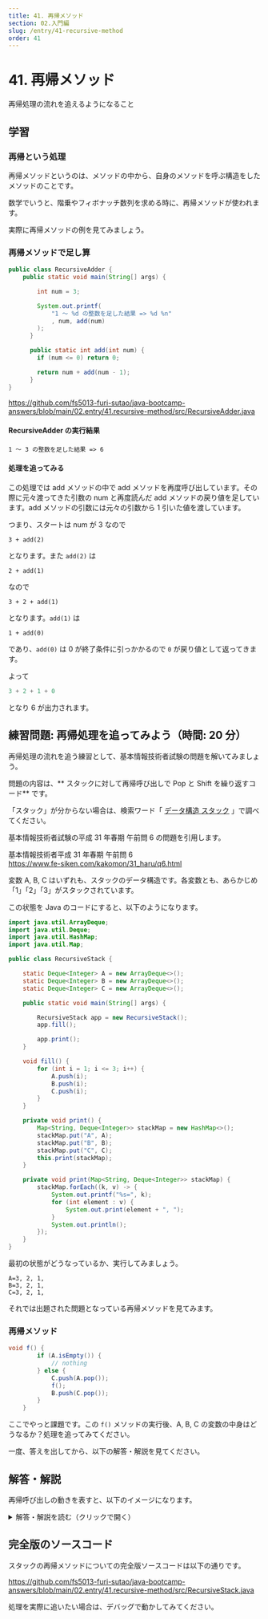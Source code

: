 ```yaml
---
title: 41. 再帰メソッド
section: 02.入門編
slug: /entry/41-recursive-method
order: 41
---
```


# 41. 再帰メソッド

<p class="goal">再帰処理の流れを追えるようになること</p>

## 学習

### 再帰という処理

再帰メソッドというのは、メソッドの中から、自身のメソッドを呼ぶ構造をしたメソッドのことです。

数学でいうと、階乗やフィボナッチ数列を求める時に、再帰メソッドが使われます。

実際に再帰メソッドの例を見てみましょう。

### 再帰メソッドで足し算

```java title=src/RecursiveAdder.java
public class RecursiveAdder {
    public static void main(String[] args) {

        int num = 3;

        System.out.printf(
            "1 ～ %d の整数を足した結果 => %d %n"
            , num, add(num)
        );
      }

      public static int add(int num) {
        if (num <= 0) return 0;

        return num + add(num - 1);
      }
}
```

https://github.com/fs5013-furi-sutao/java-bootcamp-answers/blob/main/02.entry/41.recursive-method/src/RecursiveAdder.java

#### RecursiveAdder の実行結果

```
1 ～ 3 の整数を足した結果 => 6
```

#### 処理を追ってみる

この処理では add メソッドの中で add メソッドを再度呼び出しています。その際に元々渡ってきた引数の num と再度読んだ add メソッドの戻り値を足しています。add メソッドの引数には元々の引数から 1 引いた値を渡しています。

つまり、スタートは num が 3 なので

```
3 + add(2)
```

となります。また `add(2)` は

```
2 + add(1)
```

なので

```
3 + 2 + add(1)
```

となります。`add(1)` は

```
1 + add(0)
```

であり、`add(0)` は 0 が終了条件に引っかかるので `0` が戻り値として返ってきます。

よって

```java
3 + 2 + 1 + 0
```

となり 6 が出力されます。

## 練習問題: 再帰処理を追ってみよう（時間: 20 分）

再帰処理の流れを追う練習として、基本情報技術者試験の問題を解いてみましょう。

問題の内容は、** スタックに対して再帰呼び出しで Pop と Shift を繰り返すコード** です。

「スタック」が分からない場合は、検索ワード「 [データ構造 スタック](https://www.google.com/search?q=データ構造+スタック) 」で調べてください。

基本情報技術者試験の平成 31 年春期 午前問 6 の問題を引用します。

基本情報技術者平成 31 年春期 午前問 6  
https://www.fe-siken.com/kakomon/31_haru/q6.html

変数 A, B, C はいずれも、スタックのデータ構造です。各変数とも、あらかじめ「1」「2」「3」がスタックされています。

この状態を Java のコードにすると、以下のようになります。

```java title=src/RecursiveStack.java
import java.util.ArrayDeque;
import java.util.Deque;
import java.util.HashMap;
import java.util.Map;

public class RecursiveStack {

    static Deque<Integer> A = new ArrayDeque<>();
    static Deque<Integer> B = new ArrayDeque<>();
    static Deque<Integer> C = new ArrayDeque<>();

    public static void main(String[] args) {

        RecursiveStack app = new RecursiveStack();
        app.fill();

        app.print();
    }

    void fill() {
        for (int i = 1; i <= 3; i++) {
            A.push(i);
            B.push(i);
            C.push(i);
        }
    }

    private void print() {
        Map<String, Deque<Integer>> stackMap = new HashMap<>();
        stackMap.put("A", A);
        stackMap.put("B", B);
        stackMap.put("C", C);
        this.print(stackMap);
    }

    private void print(Map<String, Deque<Integer>> stackMap) {
        stackMap.forEach((k, v) -> {
            System.out.printf("%s=", k);
            for (int element : v) {
                System.out.print(element + ", ");
            }
            System.out.println();
        });
    }
}
```

最初の状態がどうなっているか、実行してみましょう。

```
A=3, 2, 1,
B=3, 2, 1,
C=3, 2, 1,
```

それでは出題された問題となっている再帰メソッドを見てみます。

### 再帰メソッド

```java
void f() {
        if (A.isEmpty()) {
            // nothing
        } else {
            C.push(A.pop());
            f();
            B.push(C.pop());
        }
    }
```

ここでやっと課題です。この `f()` メソッドの実行後、A, B, C の変数の中身はどうなるか？処理を追ってみてください。

一度、答えを出してから、以下の解答・解説を見てください。

## 解答・解説

再帰呼び出しの動きを表すと、以下のイメージになります。

<details>
<summary>解答・解説を読む（クリックで開く）</summary>


![](./images/stack_pop_push_flow.png)

</details>


## 完全版のソースコード

スタックの再帰メソッドについての完全版ソースコードは以下の通りです。

https://github.com/fs5013-furi-sutao/java-bootcamp-answers/blob/main/02.entry/41.recursive-method/src/RecursiveStack.java

処理を実際に追いたい場合は、デバッグで動かしてみてください。
